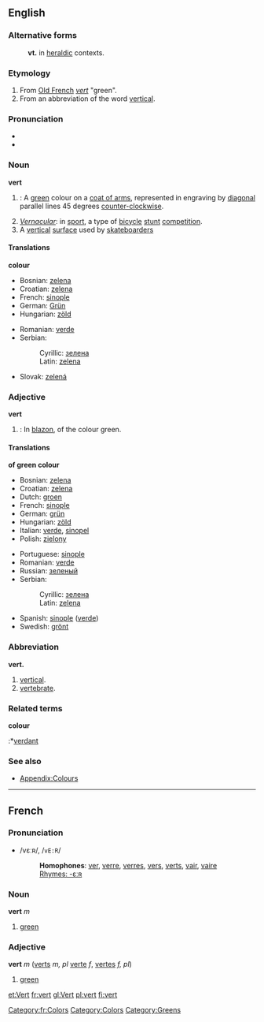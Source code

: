 ==English==
{{Wikipedia}}
===Alternative forms===
:'''vt.''' in [[heraldic]] contexts.
===Etymology===
#From [[Old French]] ''[[vert]]'' "green".
#From an abbreviation of the word [[vertical]].

===Pronunciation===
*{{IPA|/ˈvɚt/}}
*{{IPA|/ˈvət/}}

===Noun===
'''vert'''
#{{tincture}}: A [[green]] colour on a [[coat of arms]], represented in engraving by [[diagonal]] parallel lines 45 degrees [[counter-clockwise]].
#''[[Vernacular]]'': in [[sport]], a type of [[bicycle]] [[stunt]] [[competition]].
# A [[vertical]] [[surface]] used by [[skateboard]]ers

====Translations====
'''colour'''
{{top}}
*Bosnian: [[zelena#Bosnian|zelena]] {{f}}
*Croatian: [[zelena#Croatian|zelena]] {{f}}
*French: [[sinople]]
*German: [[Grün]]
*Hungarian: [[zöld]]
{{mid}}
*Romanian: [[verde]]
*Serbian:
*:Cyrillic: [[зелена#Serbian|зелена]] {{f}}
*:Latin: [[zelena#Serbian|zelena]] {{f}}
*Slovak: [[zelená]]
{{bottom}}

===Adjective===
'''vert'''
#{{tincture}}: In [[blazon]], of the colour green.

====Translations====
'''of green colour'''
{{top}}
*Bosnian: [[zelena#Bosnian|zelena]] {{f}}
*Croatian: [[zelena#Croatian|zelena]] {{f}}
*Dutch: [[groen]]
*French: [[sinople]]
*German: [[grün]]
*Hungarian: [[zöld]]
*Italian: [[verde]], [[sinopel]]
*Polish: [[zielony]]
{{mid}}
*Portuguese: [[sinople]]
*Romanian: [[verde]]
*Russian: [[зеленый]]
*Serbian:
*:Cyrillic: [[зелена#Serbian|зелена]] {{f}}
*:Latin: [[zelena#Serbian|zelena]] {{f}}
*Spanish: [[sinople]] ([[verde]])
*Swedish: [[grönt]]
{{bottom}}

===Abbreviation===
'''vert.'''
#[[vertical]].
#[[vertebrate]].

===Related terms===
'''colour'''
:*[[verdant]]

===See also===
*[[Wiktionary_Appendix:Colours|Appendix:Colours]]

----

==French==
===Pronunciation===
*/vεːʀ/, /<tt>vE:R</tt>/
*:'''Homophones''': [[ver]], [[verre]], [[verres]], [[vers]], [[verts]], [[vair]], [[vaire]]
*:[[Rhymes:French:-εːʀ|Rhymes: -εːʀ]]

===Noun===
'''vert''' ''m''

# [[green]]

===Adjective===
'''vert''' ''m'' ([[verts]] ''m, pl'' [[verte]] ''f'', [[vertes]] ''f, pl'')

# [[green]]

[[Category:fr:Colors]]
[[Category:Colors]]
[[Category:Greens]]

[[et:Vert]]
[[fr:vert]]
[[gl:Vert]]
[[pl:vert]]
[[fi:vert]]